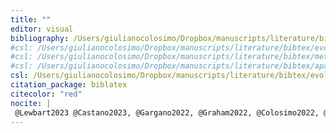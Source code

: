 ```yaml
---
title: ""
editor: visual
bibliography: /Users/giulianocolosimo/Dropbox/manuscripts/literature/bibtex/comprehensive_database.bib
#csl: /Users/giulianocolosimo/Dropbox/manuscripts/literature/bibtex/evolution.csl
#csl: /Users/giulianocolosimo/Dropbox/manuscripts/literature/bibtex/methods-in-ecology-and-evolution.csl
#csl: /Users/giulianocolosimo/Dropbox/manuscripts/literature/bibtex/apa_5th_edition.csl
csl: /Users/giulianocolosimo/Dropbox/manuscripts/literature/bibtex/evolutionary-ecology-research.csl
citation_package: biblatex
citecolor: "red"
nocite: |
 @Lewbart2023 @Castano2023, @Gargano2022, @Graham2022, @Colosimo2022, @Colosimo2022b, @Colosimo2021b, @Colosimo2020, @Colosimo2020a, @Gerber2020, @Loreti2020, @Pasachnik2020, @Russo2020, @Mariani2019, @Welch2017, @Aplasca2016a, @Colosimo2014 
---
```

